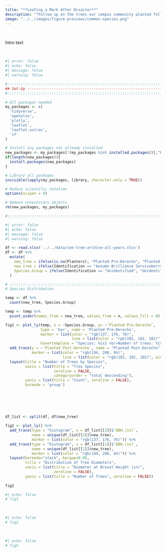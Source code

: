 ```yaml
---
title: "**Leafing a Mark After Disaster**"
description: "*Follow up on the trees our campus community planted folling the 2020 derecho.*"
image: "../../images/figure-previews/common-species.png"
---
```


<br>

Intro text

<br>

```r
#| error: false
#| echo: false
#| message: false
#| warning: false

#:::::::::::::::::::::::::::::::::::::::::::::::::::::::::::::::::::::::::::::::
## Set-Up ----------------------------------------------------------------------
#:::::::::::::::::::::::::::::::::::::::::::::::::::::::::::::::::::::::::::::::

# All packages needed
my_packages <- c(
  'tidyverse',
  'openxlsx',
  'plotly',
  'leaflet',
  'leaflet.extras',
  'sf'
)

# Install any packages not already installed
new_packages <- my_packages[!(my_packages %in% installed.packages()[,"Package"])]
if(length(new_packages)){
  install.packages(new_packages)
}

# Library all packages
invisible(lapply(my_packages, library, character.only = TRUE))

# Reduce scientific notation
options(scipen = 9)

# Remove unnecessary objects
rm(new_packages, my_packages)

#:::::::::::::::::::::::::::::::::::::::::::::::::::::::::::::::::::::::::::::::
```


```r
#| error: false
#| echo: false
#| message: false
#| warning: false

df <- read.xlsx('../../data/coe-tree-archive-all-years.xlsx')
df <- df %>% 
  mutate(
    new_tree = ifelse(is.na(Planters), "Planted Pre-Derecho", "Planted Post-Derecho"),
    new_tree = ifelse(Identification == "Autumn Brilliance Serviceberry", "Planted Post-Derecho", new_tree),
    Species.Group = ifelse(Identification == "Unidentified", "Unidentified", Species.Group)
  )

# ::::::::::::::::::::::::::::::::::::::::::::::::::::::::::::::::::::::::::::::
# Species Distribution 

temp <- df %>% 
  count(new_tree, Species.Group)

temp <- temp %>% 
  pivot_wider(names_from = new_tree, values_from = n, values_fill = 0)

fig1 <- plot_ly(temp, x = ~Species.Group, y= ~`Planted Pre-Derecho`, 
                type = 'bar', name = 'Planted Pre-Derecho', 
                marker = list(color = "rgb(137, 176, 76)", 
                              line = list(color = "rgb(102, 102, 102)", width = 2)),
                hovertemplate = "Species: %{x} <br>Number of trees: %{y}") %>% 
  add_trace(y = ~`Planted Post-Derecho`, name = "Planted Post-Derecho", 
            marker = list(color = "rgb(194, 208, 94)", 
                          line = list(color = "rgb(102, 102, 102)", width = 2))) %>% 
  layout(title = "Number of Trees by Species",
         xaxis = list(title = "Tree Species",
                      zeroline = FALSE,
                      categoryorder = "total descending"),
         yaxis = list(title = "Count", zeroline = FALSE), 
         barmode = 'group')

  
  
  
  
  
df_list <- split(df, df$new_tree)

fig2 <- plot_ly() %>% 
  add_trace(type = "histogram", x = df_list[[2]]$`DBH.(in)`, 
            name = unique(df_list[[2]]$new_tree), 
            marker = list(color = "rgb(137, 176, 76)")) %>%
  add_trace(type = "histogram", x = df_list[[1]]$`DBH.(in)`, 
            name = unique(df_list[[1]]$new_tree), 
            marker = list(color = "rgb(194, 208, 94)")) %>%
  layout(barmode="stack", bargap=0.05, 
         title = "Distribution of Tree Diameters",
         xaxis = list(title = "Diameter at Breast Height (in)", 
                      zeroline = FALSE),
         yaxis = list(title = "Number of Trees", zeroline = FALSE))  
  
fig2


```

```r
#| echo: false
# fig1
```

<br>

```r
#| echo: false
# fig2
```

<br>

```r
#| echo: false
# fig5
```
